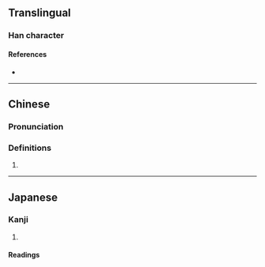 {{character info/new}}
==Translingual==

===Han character===
{{Han char|rn=32|rad=土|as=11|sn=14|four=42127|canj=GUBB|ids=⿰土崩}}

====References====
* {{Han ref|kx=0236.370|dkj=05387|dj=0475.030|hdz=10480.130|uh=5874|ud=22644|bh=E15D|bd=57693}}

----

==Chinese==
{{zh-forms}}

===Pronunciation===
{{zh-pron
|m=bèng
|c=bang1,paang4
|cat=
}}

===Definitions===
{{zh-hanzi}}

# {{rfdef|zh}}

----

==Japanese==

===Kanji===
{{ja-kanji|grade=|rs=土11}}

# {{defn|lang=ja|sort=土11}}

====Readings====
{{ja-readings|on=[[ほう]] (hō)|kun=[[はうむる]] (haumuru)}}
